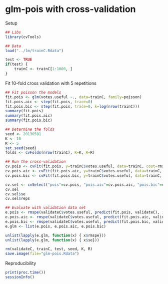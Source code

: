 glm-pois with cross-validation
=======================

Setup
```r
## Libs
library(cvTools)

## Data
load("../lm/trainC.Rdata")

test <- TRUE
if(test) {
	trainC <- trainC[1:1000, ]
}
```


Fit 10-fold cross validation with 5 repetitions
```r
## Fit poisson the models
fit.pois <- glm(votes.useful ~., data=trainC, family=poisson)
fit.pois.aic <- step(fit.pois, trace=0)
fit.pois.bic <- step(fit.pois, trace=0, k=log(nrow(trainC)))
summary(fit.pois)
summary(fit.pois.aic)
summary(fit.pois.bic)

## Determine the folds
seed <- 20130501
K <- 10
R <- 5
set.seed(seed)
folds <- cvFolds(nrow(trainC), K=K, R=R)

## Run the cross-validation
cv.pois <- cvFit(fit.pois, y=trainC$votes.useful, data=trainC, cost=rmspe, costArgs=list(includeSE=TRUE), folds=folds)
cv.pois.aic <- cvFit(fit.pois.aic, y=trainC$votes.useful, data=trainC, cost=rmspe, costArgs=list(includeSE=TRUE), folds=folds)
cv.pois.bic <- cvFit(fit.pois.bic, y=trainC$votes.useful, data=trainC, cost=rmspe, costArgs=list(includeSE=TRUE), folds=folds)

cv.sel <- cvSelect("pois"=cv.pois, "pois.aic"=cv.pois.aic, "pois.bic"=cv.pois.bic)
cv.sel
cv.sel$se
cv.sel$reps

## Evaluate with validation data set
e.pois <- rmspe(validateC$votes.useful, predict(fit.pois, validateC), includeSE=TRUE)
e.pois.aic <- rmspe(validateC$votes.useful, predict(fit.pois.aic, validateC), includeSE=TRUE)
e.pois.bic <- rmspe(validateC$votes.useful, predict(fit.pois.bic, validateC), includeSE=TRUE)
e.glm <- list(e.pois, e.pois.aic, e.pois.bic)

unlist(lapply(e.glm, function(x) { x$rmspe}))
unlist(lapply(e.glm, function(x) { x$se}))

rm(validateC, trainC, test, seed, K, R)
save.image(file="glm-pois.Rdata")
```

Reproducibility
```r
print(proc.time())
sessionInfo()
```

